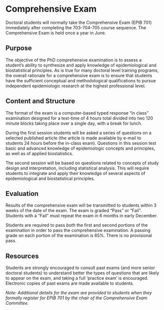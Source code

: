 # Comprehensive Exam

Doctoral students will normally take the Comprehensive Exam (EPIB 701) immediately after completing the 703-704-705 course sequence. The Comprehensive Exam is held once a year in June.   

## Purpose 

The objective of the PhD comprehensive examination is to assess a student's ability to synthesize and apply knowledge of epidemiological and biostatistical principles. As is true for many doctoral level training programs, the overall rationale for a comprehensive exam is to ensure that students have the sufficient conceptual and methodological qualifications to pursue independent epidemiologic research at the highest professional level.

## Content and Structure

The format of the exam is a computer-based typed response "in class" examination designed for a test-time of 4 hours total divided into two 120 minute blocks taking place over a single day, with a break for lunch. 

During the first session students will be asked a series of questions on a selected published article (the article is made available by e-mail to students 24 hours before the in-class exam). Questions in this session test basic and advanced knowledge of epidemiologic concepts and principles, as well as of applied biostatistics.

The second session will be based on questions related to concepts of study design and interpretation, including statistical analysis. This will require students to integrate and apply their knowledge of several aspects of epidemiological and biostatistical principles.

## Evaluation

Results of the comprehensive exam will be transmitted to students within 3 weeks of the date of the exam. The exam is graded "Pass" or "Fail". Students with a "Fail" must repeat the exam in 6 months in early December. 

Students are required to pass *both* the first and second portions of the examination in order to pass the comprehensive examination. A passing grade on each portion of the examination is 65%. There is no provisional pass.

## Resources

Students are strongly encouraged to consult past exams (and more senior doctoral students) to understand better the types of questions that are likely to appear on the exam, and taking a full 'practice exam' is encouraged. Electronic copies of past exams are made available to students. 

*Note: Additional details for the exam are provided to students when they formally register for EPIB 701 by the chair of the Comprehensive Exam Committee.*
